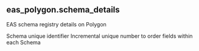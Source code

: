 ## eas_polygon.schema_details 
EAS schema registry details on Polygon

<ParamField path="schema_uid">
Schema unique identifier
</ParamField>
<ParamField path="ordinality">
Incremental unique number to order fields within each Schema
</ParamField>

